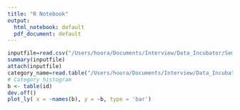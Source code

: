 ```yaml
---
title: "R Notebook"
output:
  html_notebook: default
  pdf_document: default
---
```


```r
inputfile=read.csv("/Users/hoora/Documents/Interview/Data_Incubator/Semifinal/Challenge/youtube/USvideos.csv",header = TRUE)
summary(inputfile)
attach(inputfile)
category_name=read.table("/Users/hoora/Documents/Interview/Data_Incubator/Semifinal/Challenge/youtube/US_category_id.json")
# Category histogram
b <- table(id)
dev.off()
plot_ly( x = ~names(b), y = ~b, type = 'bar')

```




